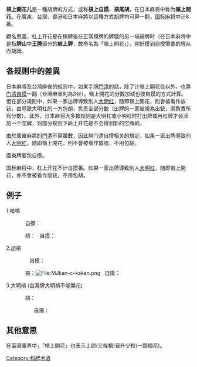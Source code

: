 {{NoteTA
|G=mahjong
|T=zh-cn:杠上开花;zh-tw:槓上開花;zh-hk:槓上開花;zh-sg:杠上开花;
|G1=MA}}
'''槓上開花儿'''是一種胡牌的方式，或称'''槓上自模'''、'''槓尾胡'''，在日本麻将中称为'''嶺上開花'''。在廣東、台灣、香港和日本麻將以這種方式胡牌均可算一翻，[[国标麻将|国标麻将]]中计8番。

顧名思義，杠上开花是在槓牌後在正常摸牌的牌牆的另一端補牌时（在日本麻将中是指'''牌山'''中'''[[日本麻将的规则#王牌|王牌]]'''部分的'''岭上牌'''，故命名為「嶺上開花」），剛好摸到自摸需要的牌从而胡牌。

==各规则中的差異==
日本麻將及台灣麻雀的规则中，如果手牌[[門前清|門清]]的話，除了计嶺上開花役以外，也算[[门前清自摸和|门清自摸]]一翻（台灣麻雀則為3台）。嶺上開花的分數加減也按自摸的方式計算。但在部分規則中，如果一家出牌導致別人[[日本麻将规则#大明杠|大明杠]]，随即嶺上開花，則會被看作放铳，由导致大明杠的一方包胡，负责全部分数（出牌的一家被視為出銃，須負責所有分數）。此外，日本麻将大多数规则是大明杠或小明杠时打出牌或再杠牌才会添加一个宝牌，则部分规则下岭上开花是不会得到新的宝牌的。

由於廣東麻將的[[門前清|門清]]不算番數，因此無门清自摸相关的規定。如果一家出牌導致別人[[日本麻将的规则#杠牌|大明杠]]，随即嶺上開花，則不會被看作放铳，不用包胡。

廣東牌要包自摸。

国标麻将中，杠上开花不计自摸番。如果一家出牌導致別人[[日本麻将的规则#杠牌|大明杠]]，随即嶺上開花，亦不會被看作放铳，不用包胡。

==例子==
1.暗槓
: {{牌画|二萬}}{{牌画|二萬}}{{牌画|五萬}}{{牌画|六萬}}{{牌画|中}}{{牌画|中}}{{牌画|中}}{{牌画|八筒}}{{牌画|八筒}}{{牌画|八筒}}{{牌画|二索}}{{牌画|三索}}{{牌画|四索}}   自摸：{{牌画|八筒}}
: {{牌画|二萬}}{{牌画|二萬}}{{牌画|五萬}}{{牌画|六萬}}{{牌画|中}}{{牌画|中}}{{牌画|中}}{{牌画|二索}}{{牌画|三索}}{{牌画|四索}}   槓：{{牌画|牌背}}{{牌画|八筒}}{{牌画|八筒}}{{牌画|牌背}}   自摸：{{牌画|四萬}}

2.加槓
: {{牌画|二萬}}{{牌画|二萬}}{{牌画|五萬}}{{牌画|六萬}}{{牌画|中}}{{牌画|中}}{{牌画|中}}{{牌画|二索}}{{牌画|三索}}{{牌画|四索}}   {{牌画|八筒}}{{牌画|八筒}}{{牌画|八筒|横}}   自摸：{{牌画|八筒}}
: {{牌画|二萬}}{{牌画|二萬}}{{牌画|五萬}}{{牌画|六萬}}{{牌画|中}}{{牌画|中}}{{牌画|中}}{{牌画|二索}}{{牌画|三索}}{{牌画|四索}}   槓：[[File:MJkan-c-kakan.png|File:MJkan-c-kakan.png]]   自摸：{{牌画|四萬}}

3.大明槓 (台灣牌大明槓不能開花)
: {{牌画|二萬}}{{牌画|二萬}}{{牌画|五萬}}{{牌画|六萬}}{{牌画|中}}{{牌画|中}}{{牌画|中}}{{牌画|八筒}}{{牌画|八筒}}{{牌画|八筒}}{{牌画|二索}}{{牌画|三索}}{{牌画|四索}}   槓：{{牌画|八筒}}
: {{牌画|二萬}}{{牌画|二萬}}{{牌画|五萬}}{{牌画|六萬}}{{牌画|中}}{{牌画|中}}{{牌画|中}}{{牌画|二索}}{{牌画|三索}}{{牌画|四索}}      {{牌画|八筒}}{{牌画|八筒}}{{牌画|八筒}}{{牌画|八筒|横}}   自摸：{{牌画|四萬}}

== 其他意思 ==
在臺灣軍界中，「槓上開花」也表示上尉(三條槓)晉升少校(一顆梅花)。
{{日本麻将}}

[[Category:和牌术语|Category:和牌术语]]